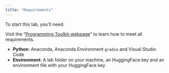 ```yaml
---
title: "Requirements"
---
```


To start this lab, you'll need:

:::{.callout-important}
Visit the "[Programming Toolkit-webpage](https://kirenz.github.io/lab-toolkit/)" to learn how to meet all requirements.
:::

- **Python**: Anaconda, Anaconda Environment `gradio` and Visual Studio Code
- **Environment**: A lab folder on your machine, an HuggingFace key and an environment file with your HuggingFace key
